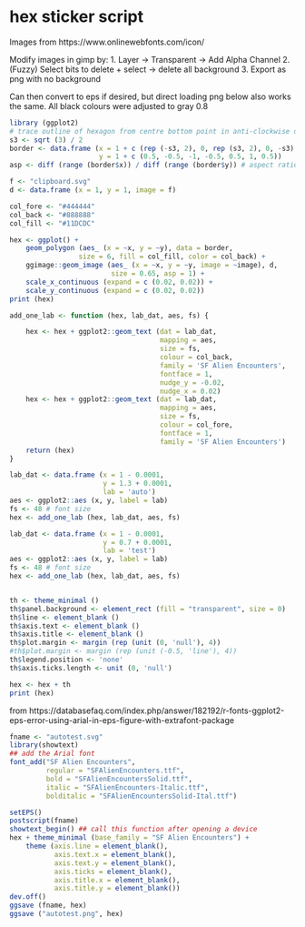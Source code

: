 
# hex sticker script

Images from
https://www.onlinewebfonts.com/icon/

Modify images in gimp by:
1. Layer -> Transparent -> Add Alpha Channel
2. (Fuzzy) Select bits to delete + select -> delete all background
3. Export as png with no background

Can then convert to eps if desired, but direct loading png below also works the
same. All black colours were adjusted to gray 0.8

```r
library (ggplot2)
# trace outline of hexagon from centre bottom point in anti-clockwise direction
s3 <- sqrt (3) / 2
border <- data.frame (x = 1 + c (rep (-s3, 2), 0, rep (s3, 2), 0, -s3),
                      y = 1 + c (0.5, -0.5, -1, -0.5, 0.5, 1, 0.5))
asp <- diff (range (border$x)) / diff (range (border$y)) # aspect ratio for image

f <- "clipboard.svg"
d <- data.frame (x = 1, y = 1, image = f)

col_fore <- "#444444"
col_back <- "#888888"
col_fill <- "#11DCDC"

hex <- ggplot() +
    geom_polygon (aes_ (x = ~x, y = ~y), data = border,
                 size = 6, fill = col_fill, color = col_back) +
    ggimage::geom_image (aes_ (x = ~x, y = ~y, image = ~image), d,
                         size = 0.65, asp = 1) +
    scale_x_continuous (expand = c (0.02, 0.02)) +
    scale_y_continuous (expand = c (0.02, 0.02))
print (hex)
```
```r
add_one_lab <- function (hex, lab_dat, aes, fs) {

    hex <- hex + ggplot2::geom_text (dat = lab_dat,
                                     mapping = aes,
                                     size = fs,
                                     colour = col_back,
                                     family = 'SF Alien Encounters', 
                                     fontface = 1,
                                     nudge_y = -0.02,
                                     nudge_x = 0.02)
    hex <- hex + ggplot2::geom_text (dat = lab_dat,
                                     mapping = aes,
                                     size = fs,
                                     colour = col_fore,
                                     fontface = 1,
                                     family = 'SF Alien Encounters')
    return (hex)
}

lab_dat <- data.frame (x = 1 - 0.0001,
                       y = 1.3 + 0.0001,
                       lab = 'auto')
aes <- ggplot2::aes (x, y, label = lab)
fs <- 48 # font size
hex <- add_one_lab (hex, lab_dat, aes, fs)

lab_dat <- data.frame (x = 1 - 0.0001,
                       y = 0.7 + 0.0001,
                       lab = 'test')
aes <- ggplot2::aes (x, y, label = lab)
fs <- 48 # font size
hex <- add_one_lab (hex, lab_dat, aes, fs)


th <- theme_minimal ()
th$panel.background <- element_rect (fill = "transparent", size = 0)
th$line <- element_blank ()
th$axis.text <- element_blank ()
th$axis.title <- element_blank ()
th$plot.margin <- margin (rep (unit (0, 'null'), 4))
#th$plot.margin <- margin (rep (unit (-0.5, 'line'), 4))
th$legend.position <- 'none'
th$axis.ticks.length <- unit (0, 'null')

hex <- hex + th
print (hex)
```



from https://databasefaq.com/index.php/answer/182192/r-fonts-ggplot2-eps-error-using-arial-in-eps-figure-with-extrafont-package
```r
fname <- "autotest.svg"
library(showtext)
## add the Arial font
font_add("SF Alien Encounters",
         regular = "SFAlienEncounters.ttf",
         bold = "SFAlienEncountersSolid.ttf",
         italic = "SFAlienEncounters-Italic.ttf",
         bolditalic = "SFAlienEncountersSolid-Ital.ttf")

setEPS()
postscript(fname)
showtext_begin() ## call this function after opening a device
hex + theme_minimal (base_family = "SF Alien Encounters") +
    theme (axis.line = element_blank(),
           axis.text.x = element_blank(),
           axis.text.y = element_blank(),
           axis.ticks = element_blank(),
           axis.title.x = element_blank(),
           axis.title.y = element_blank())
dev.off()
ggsave (fname, hex)
ggsave ("autotest.png", hex)
```
